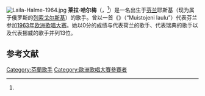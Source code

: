 {{expand|time=2013-10-03T09:01:36+00:00}}
[[File:Laila-Halme-1964.jpg|thumb]]
'''莱拉·哈尔梅'''（{{lang-fi|Laila Halme}}，{{bd|1934年|3月4日|2021年|11月28日|catIdx=Halme}}<ref name="Jokinen"/>）是一名出生于[[芬兰|芬兰]]耶斯基（现为属于俄罗斯的[[列索戈尔斯基|列索戈尔斯基]]）的歌手。曾以一首《{{link-en|我的回忆之歌|Muistojeni laulu}}》（“Muistojeni laulu”）代表芬兰参加[[1963年欧洲歌唱大赛|1963年欧洲歌唱大赛]]。她以0分的成绩与代表荷兰的歌手{{link-en|安妮·帕尔门|Annie Palmen}}、代表瑞典的歌手{{link-en|莫妮卡·泽特伦德|Monica Zetterlund}}以及代表挪威的歌手{{link-en|阿妮塔·塔莱于格|Anita Thallaug}}并列13位。

== 参考文献 ==
{{Reflist|30em|refs=
<ref name="Jokinen">{{cite web | url = https://www.iltalehti.fi/viihdeuutiset/a/ff1aee71-0009-4a0f-b80c-a99dbb7c31ea | title = Euroviisuedustajana tunnettu Laila Halme on kuollut | author = Jokinen, Juha Veli| language = fi | publisher = Iltalehti | date= 2021-11-28 | accessdate = 2021-11-28}}</ref>
}}

{{Authority control}}

{{DEFAULTSORT:Halme, Laila}}
[[Category:芬蘭歌手|Category:芬蘭歌手]]
[[Category:歐洲歌唱大賽參賽者|Category:歐洲歌唱大賽參賽者]]